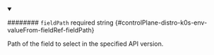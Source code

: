 
<details className="config-field" data-expandable="false" open>
<summary>

######## `fieldPath` <span className="config-field-required" data-required="false">required</span> <span className="config-field-type">string</span> <span className="config-field-default"></span> <span className="config-field-enum"></span> {#controlPlane-distro-k0s-env-valueFrom-fieldRef-fieldPath}

Path of the field to select in the specified API version.

</summary>



</details>
